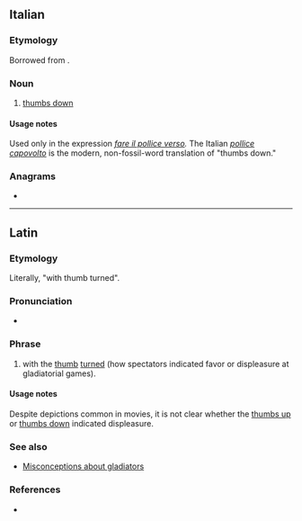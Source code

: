 ==Italian==

===Etymology===
Borrowed from {{bor|it|la|pollice verso}}.

===Noun===
{{head|it|noun}}
{{wikipedia|Pollice verso|lang=it}}

# {{lb|it|[[Appendix#fossil_word|fossil word]]}} [[thumbs down]]

====Usage notes====
Used only in the expression ''[[fare il pollice verso]].'' The Italian ''[[pollice]] [[capovolto]]'' is the modern, non-fossil-word translation of "thumbs down."

===Anagrams===
* {{anagrams|it|a=ceeillooprsv|verso pollice}}

----

==Latin==

===Etymology===
Literally, "with thumb turned".

===Pronunciation===
* {{la-IPA|pollice versō}}

===Phrase===
{{head|la|phrase|head=[[pollex|pollice]] [[versus|versō]]|g=m}}

# with the [[thumb]] [[turn]]ed (how spectators indicated favor or displeasure at gladiatorial games).

====Usage notes====
Despite depictions common in movies, it is not clear whether the [[thumbs up]] or [[thumbs down]] indicated displeasure.

===See also===
* [[w:Gladiator#Misconceptions|Misconceptions about gladiators]]

===References===
* {{R:Peck}}